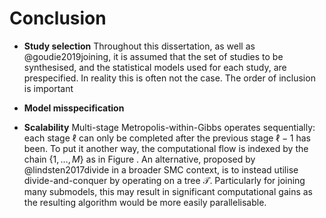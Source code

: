 # Conclusion \label{chapter:conc}

* **Study selection** Throughout this dissertation, as well as @goudie2019joining, it is assumed that the set of studies to be synthesised, and the statistical models used for each study, are prespecified.
In reality this is often not the case. The order of inclusion is important

* **Model misspecification**

* **Scalability**
Multi-stage Metropolis-within-Gibbs operates sequentially: each stage $\ell$ can only be completed after the previous stage $\ell - 1$ has been.
To put it another way, the computational flow is indexed by the chain $\{1, \ldots, M\}$ as in Figure \ref{fig:compflow}.
An alternative, proposed by @lindsten2017divide in a broader SMC context, is to instead utilise divide-and-conquer by operating on a tree $\mathcal{T}$.
Particularly for joining many submodels, this may result in significant computational gains as the resulting algorithm would be more easily parallelisable.


